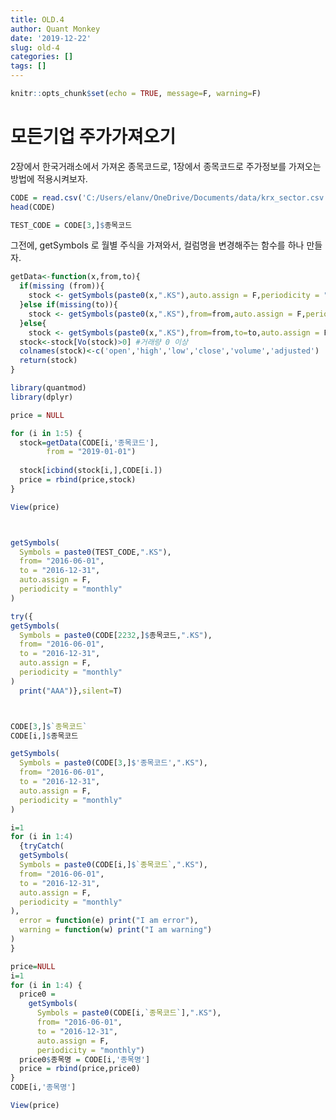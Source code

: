 ```yaml
---
title: OLD.4
author: Quant Monkey
date: '2019-12-22'
slug: old-4
categories: []
tags: []
---
```


```r
knitr::opts_chunk$set(echo = TRUE, message=F, warning=F)
```

# 모든기업 주가가져오기

2장에서 한국거래소에서 가져온 종목코드로,
1장에서 종목코드로 주가정보를 가져오는 방법에 적용시켜보자.

``` r
CODE = read.csv('C:/Users/elanv/OneDrive/Documents/data/krx_sector.csv')
head(CODE)

TEST_CODE = CODE[3,]$종목코드
```

그전에,
getSymbols 로 월별 주식을 가져와서, 컬럼명을 변경해주는 함수를 하나 만들자.
```r
getData<-function(x,from,to){
  if(missing (from)){
    stock <- getSymbols(paste0(x,".KS"),auto.assign = F,periodicity = "monthly")
  }else if(missing(to)){
    stock <- getSymbols(paste0(x,".KS"),from=from,auto.assign = F,periodicity = "monthly")
  }else{
    stock <- getSymbols(paste0(x,".KS"),from=from,to=to,auto.assign = F,periodicity = "monthly")}
  stock<-stock[Vo(stock)>0] #거래량 0 이상
  colnames(stock)<-c('open','high','low','close','volume','adjusted')
  return(stock)
}


```


```r
library(quantmod)
library(dplyr)

price = NULL

for (i in 1:5) {
  stock=getData(CODE[i,'종목코드'],
        from = "2019-01-01")
  
  stock[icbind(stock[i,],CODE[i.])
  price = rbind(price,stock)
}

View(price)



getSymbols(
  Symbols = paste0(TEST_CODE,".KS"),
  from= "2016-06-01",
  to = "2016-12-31",
  auto.assign = F,
  periodicity = "monthly"
)

try({
getSymbols(
  Symbols = paste0(CODE[2232,]$종목코드,".KS"),
  from= "2016-06-01",
  to = "2016-12-31",
  auto.assign = F,
  periodicity = "monthly"
)
  print("AAA")},silent=T)



CODE[3,]$`종목코드`
CODE[i,]$종목코드

getSymbols(
  Symbols = paste0(CODE[3,]$'종목코드',".KS"),
  from= "2016-06-01",
  to = "2016-12-31",
  auto.assign = F,
  periodicity = "monthly"
)

i=1
for (i in 1:4) 
  {tryCatch(
  getSymbols(
  Symbols = paste0(CODE[i,]$`종목코드`,".KS"),
  from= "2016-06-01",
  to = "2016-12-31",
  auto.assign = F,
  periodicity = "monthly"
),
  error = function(e) print("I am error"),
  warning = function(w) print("I am warning")
)
}

price=NULL
i=1
for (i in 1:4) {
  price0 =
    getSymbols(
      Symbols = paste0(CODE[i,`종목코드`],".KS"),
      from= "2016-06-01",
      to = "2016-12-31",
      auto.assign = F,
      periodicity = "monthly")
  price0$종목명 = CODE[i,'종목명']
  price = rbind(price,price0)
}
CODE[i,'종목명']

View(price)
```
